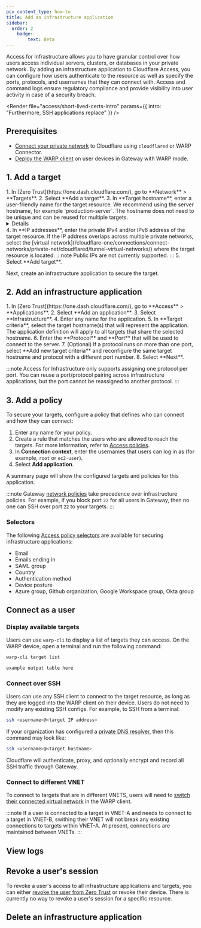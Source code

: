 ```yaml
---
pcx_content_type: how-to
title: Add an infrastructure application
sidebar:
  order: 2
	badge:
		text: Beta
---
```



Access for Infrastructure allows you to have granular control over how users access individual servers, clusters, or databases in your private network. By adding an infrastructure application to Cloudflare Access, you can configure how users authenticate to the resource as well as specify the ports, protocols, and usernames that they can connect with. Access and command logs ensure regulatory compliance and provide visibility into user activity in case of a security breach.

<Render file="access/short-lived-certs-intro" params={{ intro: "Furthermore, SSH applications replace" }} />

## Prerequisites

- [Connect your private network](/cloudflare-one/connections/connect-networks/private-net/) to Cloudflare using `cloudflared` or WARP Connector.
- [Deploy the WARP client](/cloudflare-one/connections/connect-devices/warp/deployment/) on user devices in Gateway with WARP mode.

## 1. Add a target

<Tabs>
<TabItem label="Dashboard">
1. In [Zero Trust](https://one.dash.cloudflare.com/), go to **Network** > **Targets**.
2. Select **Add a target**.
3. In **Target hostname**, enter a user-friendly name for the target resource. We recommend using the server hostname, for example `production-server`. The hostname does not need to be unique and can be reused for multiple targets.
	<Details header="Format restrictions">
			- Case insensitive
			- Contain no more than 255 characters
			- Contain only alphanumeric characters, `-`, or `.` (no spaces allowed)
			- Start and end with an alphanumeric character
	</Details>
4. In **IP addresses**, enter the private IPv4 and/or IPv6 address of the target resource. If the IP address overlaps across multiple private networks, select the [virtual network](/cloudflare-one/connections/connect-networks/private-net/cloudflared/tunnel-virtual-networks/) where the target resource is located.
:::note
Public IPs are not currently supported.
:::
5. Select **Add target**.
</TabItem>
<TabItem label="API">

</TabItem>
</Tabs>

Next, create an infrastructure application to secure the target.

## 2. Add an infrastructure application

<Tabs>
<TabItem label="Dashboard">
1. In [Zero Trust](https://one.dash.cloudflare.com/), go to **Access** > **Applications**.
2. Select **Add an application**.
3. Select **Infrastructure**.
4. Enter any name for the application.
5. In **Target criteria**, select the target hostname(s) that will represent the application. The application definition will apply to all targets that share the selected hostname.
6. Enter the **Protocol** and **Port** that will be used to connect to the server.
7. (Optional) If a protocol runs on more than one port, select **Add new target criteria** and reconfigure the same target hostname and protocol with a different port number.
8. Select **Next**.
</TabItem>
<TabItem label="API">

</TabItem>
</Tabs>

:::note
Access for Infrastructure only supports assigning one protocol per port. You can reuse a port/protocol pairing across infrastructure applications, but the port cannot be reassigned to another protocol.
:::

## 3. Add a policy

To secure your targets, configure a policy that defines who can connect and how they can connect:

1. Enter any name for your policy.
2. Create a rule that matches the users who are allowed to reach the targets. For more information, refer to  [Access policies](/cloudflare-one/policies/access/).
3. In **Connection context**, enter the usernames that users can log in as (for example, `root` or `ec2-user`).
4. Select **Add application**.

A summary page will show the configured targets and policies for this application.

:::note
Gateway [network policies](/cloudflare-one/policies/gateway/network-policies/) take precedence over infrastructure policies. For example, if you block port `22` for all users in Gateway, then no one can SSH over port `22` to your targets.
:::

### Selectors

The following [Access policy selectors](/cloudflare-one/policies/access/#selectors) are available for securing infrastructure applications:
- Email
- Emails ending in
- SAML group
- Country
- Authentication method
- Device posture
- Azure group, Github organization, Google Workspace group, Okta group

## Connect as a user

### Display available targets

Users can use  `warp-cli` to display a list of targets they can access. On the WARP device, open a terminal and run the following command:

```sh
warp-cli target list
```

```sh output
example output table here
```

### Connect over SSH

Users can use any SSH client to connect to the target resource, as long as they are logged into the WARP client on their device. Users do not need to modify any existing SSH configs. For example, to SSH from a terminal:

```sh
ssh <username>@<target IP address>
```

If your organization has configured a [private DNS resolver](/cloudflare-one/policies/gateway/resolver-policies/), then this command may look like:

```sh
ssh <username>@<target hostname>
```

Cloudflare will authenticate, proxy, and optionally encrypt and record all SSH traffic through Gateway.

### Connect to different VNET

To connect to targets that are in different VNETS, users will need to [switch their connected virtual network](/cloudflare-one/connections/connect-networks/private-net/cloudflared/tunnel-virtual-networks/#connect-to-a-virtual-network) in the WARP client.

:::note
If a user is connected to a target in VNET-A and needs to connect to a target in VNET-B, swithing their VNET will not break any existing connections to targets within VNET-A. At present, connections are maintained between VNETs.
:::

## View logs

## Revoke a user's session

To revoke a user's access to all infrastructure applications and targets, you can either [revoke the user from Zero Trust](/cloudflare-one/identity/users/session-management/#per-user) or revoke their device. There is currently no way to revoke a user's session for a specific resource.

## Delete an infrastructure application

